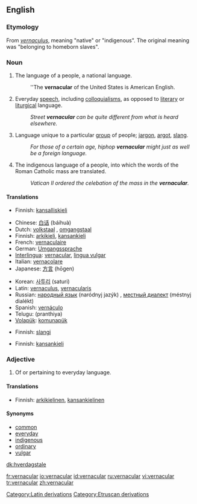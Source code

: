 ==English==

===Etymology===
From {{L.}} ''[[vernaculus]]'', meaning "native" or "indigenous". The original meaning was "belonging to homeborn slaves".

===Noun===
{{en-noun|-}}

# The language of a people, a national language.
#:''The '''vernacular''' of the United States is American English.
# Everyday [[speech]], including [[colloquialism]]s, as opposed to [[literary]] or [[liturgical]] language.
#:''Street '''vernacular''' can be quite different from what is heard elsewhere.''
# Language unique to a particular [[group]] of people; [[jargon]], [[argot]], [[slang]].
#:''For those of a certain age, hiphop '''vernacular''' might just as well be a foreign language.''
# {{Christianity}} The indigenous language of a people, into which the words of the Roman Catholic mass are translated.
#:''Vatican II ordered the celebation of the mass in the '''vernacular'''.''

====Translations====
{{trans-top|national language}}
*Finnish: [[kansalliskieli]]
{{trans-bottom}}

{{trans-top|everyday speech}}
*Chinese: [[白话]] (báihuà)
*Dutch: [[volkstaal]] {{f}}, [[omgangstaal]] {{f}}
*Finnish: [[arkikieli]], [[kansankieli]]
*French: [[vernaculaire]] {{m}}
*German: [[Umgangssprache]] {{f}}
*[[Interlingua]]: [[#Interlingua|vernacular]], [[lingua vulgar]]
*Italian: [[vernacolare]] {{m}}
*Japanese: [[方言]] (hōgen)
{{trans-mid}}
*Korean: [[사투리]] (saturi)
*Latin: [[vernaculus]], [[vernacularis]]
*Russian: [[народный язык]] (naródnyj jazýk) {{m}}, [[местный диалект]] (méstnyj dialékt) {{m}}
*Spanish: [[vernáculo]] {{m}}
*Telugu: (pranthiya)
*[[Volapük]]: [[komunapük]]
{{trans-bottom}}

{{trans-top|language unique to a particular group of people}}
*Finnish: [[slangi]]
{{trans-bottom}}

{{trans-top|(christianity) indigenous language of a people}}
*Finnish: [[kansankieli]]
{{trans-bottom}}

===Adjective===
{{en-adj|-}}

# Of or pertaining to everyday language.

====Translations====
{{trans-top|pertaining to everyday language}}
*Finnish: [[arkikielinen]], [[kansankielinen]]
{{trans-bottom}}

====Synonyms====
*[[common]]
*[[everyday]]
*[[indigenous]]
*[[ordinary]]
*[[vulgar]]

[[Category:Latin derivations]]
[[Category:Etruscan derivations]]

[[dk:hverdagstale]]

[[fr:vernacular]]
[[io:vernacular]]
[[id:vernacular]]
[[ru:vernacular]]
[[vi:vernacular]]
[[tr:vernacular]]
[[zh:vernacular]]